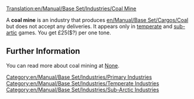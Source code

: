 [[Translation:en/Manual/Base Set/Industries/Coal Mine]]
{{en/Manual/Base Set/Industries/Industries|Image=[[File:en/Manual/Base Set/Industries/Coalmine.png]]
|name=Coal mine
|climates=[[en/Manual/Climates]], [[en/Manual/Climates]].
|accepts=Nothing
|produces=[[en/Manual/Base Set/Cargos/Coal]]
}}

A '''coal mine''' is an industry that produces [[en/Manual/Base Set/Cargos/Coal]] but does not accept any deliveries. It appears only in [[en/Manual/Climates|temperate]] and [[en/Manual/Climates|sub-artic]] games. You get £25($?) per one tone.

== Further Information ==
You can read more about coal mining at [https://www.wikipedia.org/wiki/Coal None].


[[Category:en/Manual/Base Set/Industries/Primary Industries]]
[[Category:en/Manual/Base Set/Industries/Temperate Industries]]
[[Category:en/Manual/Base Set/Industries/Sub-Arctic Industries]]
